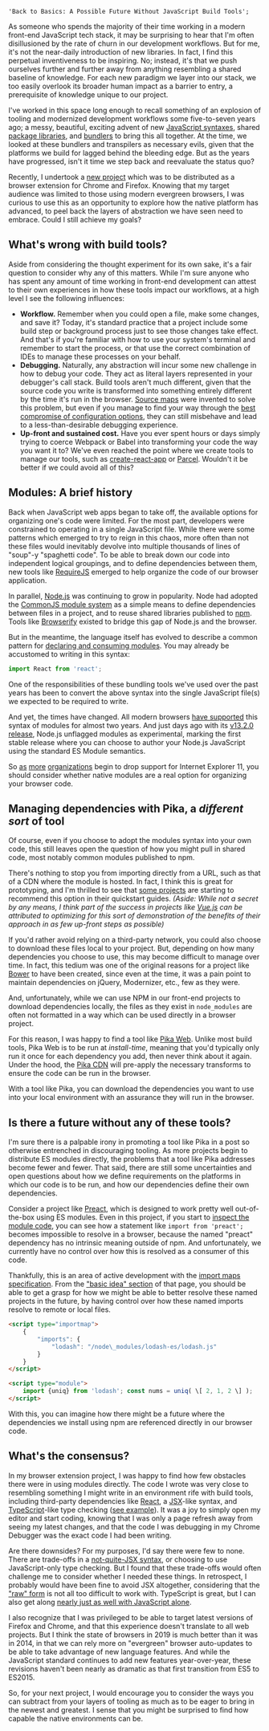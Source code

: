 	'Back to Basics: A Possible Future Without JavaScript Build Tools';

As someone who spends the majority of their time working in a modern front-end JavaScript tech stack, it may be surprising to hear that I'm often disillusioned by the rate of churn in our development workflows. But for me, it's not the near-daily introduction of new libraries. In fact, I find this perpetual inventiveness to be inspiring. No; instead, it's that we push ourselves further and further away from anything resembling a shared baseline of knowledge. For each new paradigm we layer into our stack, we too easily overlook its broader human impact as a barrier to entry, a prerequisite of knowledge unique to our project.

I've worked in this space long enough to recall something of an explosion of tooling and modernized development workflows some five-to-seven years ago; a messy, beautiful, exciting advent of new [JavaScript syntaxes](https://en.wikipedia.org/wiki/ECMAScript#6th_Edition_-_ECMAScript_2015), shared [package libraries](https://www.npmjs.com/), and [bundlers](http://browserify.org/) to bring this all together. At the time, we looked at these bundlers and transpilers as necessary evils, given that the platforms we build for lagged behind the bleeding edge. But as the years have progressed, isn't it time we step back and reevaluate the status quo?

Recently, I undertook a [new project](https://github.com/aduth/StreamLens) which was to be distributed as a browser extension for Chrome and Firefox. Knowing that my target audience was limited to those using modern evergreen browsers, I was curious to use this as an opportunity to explore how the native platform has advanced, to peel back the layers of abstraction we have seen need to embrace. Could I still achieve my goals?

## What's wrong with build tools?

Aside from considering the thought experiment for its own sake, it's a fair question to consider why any of this matters. While I'm sure anyone who has spent any amount of time working in front-end development can attest to their own experiences in how these tools impact our workflows, at a high level I see the following influences:

- **Workflow.** Remember when you could open a file, make some changes, and save it? Today, it's standard practice that a project include some build step or background process just to see those changes take effect. And that's if you're familiar with how to use your system's terminal and remember to start the process, or that use the correct combination of IDEs to manage these processes on your behalf.
- **Debugging.** Naturally, any abstraction will incur some new challenge in how to debug your code. They act as literal layers represented in your debugger's call stack. Build tools aren't much different, given that the source code you write is transformed into something entirely different by the time it's run in the browser. [Source maps](https://developer.mozilla.org/en-US/docs/Tools/Debugger/How_to/Use_a_source_map) were invented to solve this problem, but even if you manage to find your way through the [best compromise of configuration options](https://webpack.js.org/configuration/devtool/#devtool), they can still misbehave and lead to a less-than-desirable debugging experience.
- **Up-front and sustained cost.** Have you ever spent hours or days simply trying to coerce Webpack or Babel into transforming your code the way you want it to? We've even reached the point where we create tools to manage our tools, such as [create-react-app](https://github.com/facebook/create-react-app) or [Parcel](https://parceljs.org/). Wouldn't it be better if we could avoid all of this?

## Modules: A brief history

Back when JavaScript web apps began to take off, the available options for organizing one's code were limited. For the most part, developers were constrained to operating in a single JavaScript file. While there were some patterns which emerged to try to reign in this chaos, more often than not these files would inevitably devolve into multiple thousands of lines of "soup"-y "spaghetti code". To be able to break down our code into independent logical groupings, and to define dependencies between them, new tools like [RequireJS](https://requirejs.org/) emerged to help organize the code of our browser application.

In parallel, [Node.js](https://nodejs.org/en/) was continuing to grow in popularity. Node had adopted the [CommonJS module system](https://nodejs.org/en/knowledge/getting-started/what-is-require/) as a simple means to define dependencies between files in a project, and to reuse shared libraries published to [npm](https://npmjs.com). Tools like [Browserify](http://browserify.org/) existed to bridge this gap of Node.js and the browser.

But in the meantime, the language itself has evolved to describe a common pattern for [declaring and consuming modules](https://hacks.mozilla.org/2018/03/es-modules-a-cartoon-deep-dive/). You may already be accustomed to writing in this syntax:

```js
import React from 'react';
```

One of the responsibilities of these bundling tools we've used over the past years has been to convert the above syntax into the single JavaScript file(s) we expected to be required to write.

And yet, the times have changed. All modern browsers [have supported](https://caniuse.com/#feat=es6-module) this syntax of modules for almost two years. And just days ago with its [v13.2.0 release](https://nodejs.org/en/blog/release/v13.2.0/), Node.js unflagged modules as experimental, marking the first stable release where you can choose to author your Node.js JavaScript using the standard ES Module semantics.

So [as](https://protonmail.com/blog/internet-explorer-support/) [more](https://support.zendesk.com/hc/en-us/articles/360002084367-Removal-of-support-for-Internet-Explorer-11) [organizations](https://quickbooks.intuit.com/learn-support/en-us/update-products/discontinuing-support-for-internet-explorer-and-old-safari/00/237322) begin to drop support for Internet Explorer 11, you should consider whether native modules are a real option for organizing your browser code.

## Managing dependencies with Pika, a _different sort_ of tool

Of course, even if you choose to adopt the modules syntax into your own code, this still leaves open the question of how you might pull in shared code, most notably common modules published to npm.

There's nothing to stop you from importing directly from a URL, such as that of a CDN where the module is hosted. In fact, I think this is great for prototyping, and I'm thrilled to see that [some projects](https://preactjs.com/guide/v10/getting-started#no-build-tools-route) are starting to recommend this option in their quickstart guides. _(Aside: While not a secret by any means, I think part of the success in projects like [Vue.js](https://vuejs.org/) can be attributed to optimizing for this sort of demonstration of the benefits of their approach in as few up-front steps as possible)_

If you'd rather avoid relying on a third-party network, you could also choose to download these files local to your project. But, depending on how many dependencies you choose to use, this may become difficult to manage over time. In fact, this tedium was one of the original reasons for a project like [Bower](https://bower.io/) to have been created, since even at the time, it was a pain point to maintain dependencies on jQuery, Modernizer, etc., few as they were.

And, unfortunately, while we can use NPM in our front-end projects to download dependencies locally, the files as they exist in `node_modules` are often not formatted in a way which can be used directly in a browser project.

For this reason, I was happy to find a tool like [Pika Web](https://github.com/pikapkg/web). Unlike most build tools, Pika Web is to be run at _install-time_, meaning that you'd typically only run it once for each dependency you add, then never think about it again. Under the hood, the [Pika CDN](https://www.pika.dev/cdn/) will pre-apply the necessary transforms to ensure the code can be run in the browser.

With a tool like Pika, you can download the dependencies you want to use into your local environment with an assurance they will run in the browser.

## Is there a future without any of these tools?

I'm sure there is a palpable irony in promoting a tool like Pika in a post so otherwise entrenched in discouraging tooling. As more projects begin to distribute ES modules directly, the problems that a tool like Pika addresses become fewer and fewer. That said, there are still some uncertainties and open questions about how we define requirements on the platforms in which our code is to be run, and how our dependencies define their own dependencies.

Consider a project like [Preact](https://preactjs.com/), which is designed to work pretty well out-of-the-box using ES modules. Even in this project, if you start to [inspect the module code](https://unpkg.com/browse/preact@10.0.5/hooks/dist/hooks.module.js), you can see how a statement like `import from 'preact';` becomes impossible to resolve in a browser, because the named "preact" dependency has no intrinsic meaning outside of npm. And unfortunately, we currently have no control over how this is resolved as a consumer of this code.

Thankfully, this is an area of active development with the [import maps specification](https://github.com/WICG/import-maps). From the ["basic idea" section](https://github.com/WICG/import-maps#the-basic-idea) of that page, you should be able to get a grasp for how we might be able to better resolve these named projects in the future, by having control over how these named imports resolve to remote or local files.

```html
<script type="importmap">
	{
		"imports": {
			"lodash": "/node\_modules/lodash-es/lodash.js"
		}
	}
</script>

<script type="module">
	import {uniq} from 'lodash'; const nums = uniq( \[ 2, 1, 2 \] );
</script>
```

With this, you can imagine how there might be a future where the dependencies we install using npm are referenced directly in our browser code.

## What's the consensus?

In my browser extension project, I was happy to find how few obstacles there were in using modules directly. The code I wrote was very close to resembling something I might write in an environment rife with build tools, including third-party dependencies like [React](https://reactjs.org/), a [JSX](https://reactjs.org/docs/introducing-jsx.html)\-like syntax, and [TypeScript](https://www.typescriptlang.org/)\-like type checking ([see example](https://github.com/aduth/StreamLens/blob/16569ce56f977db3d94f74eed11d518ae858a7da/options/components/section.js)). It was a joy to simply open my editor and start coding, knowing that I was only a page refresh away from seeing my latest changes, and that the code I was debugging in my Chrome Debugger was the exact code I had been writing.

Are there downsides? For my purposes, I'd say there were few to none. There are trade-offs in a [not-quite-JSX syntax](https://www.npmjs.com/package/htm), or choosing to use JavaScript-only type checking. But I found that these trade-offs would often challenge me to consider whether I needed these things. In retrospect, I probably would have been fine to avoid JSX altogether, considering that the ["raw" form](https://preactjs.com/guide/v10/api-reference#h--createelement) is not all too difficult to work with. TypeScript is great, but I can also get along [nearly just as well with JavaScript alone](https://andrewduthie.com/2019/11/27/typescript-tooling-for-your-javascript-projects/).

I also recognize that I was privileged to be able to target latest versions of Firefox and Chrome, and that this experience doesn't translate to all web projects. But I think the state of browsers in 2019 is much better than it was in 2014, in that we can rely more on "evergreen" browser auto-updates to be able to take advantage of new language features. And while the JavaScript standard continues to add new features year-over-year, these revisions haven't been nearly as dramatic as that first transition from ES5 to ES2015.

So, for your next project, I would encourage you to consider the ways you can subtract from your layers of tooling as much as to be eager to bring in the newest and greatest. I sense that you might be surprised to find how capable the native environments can be.
